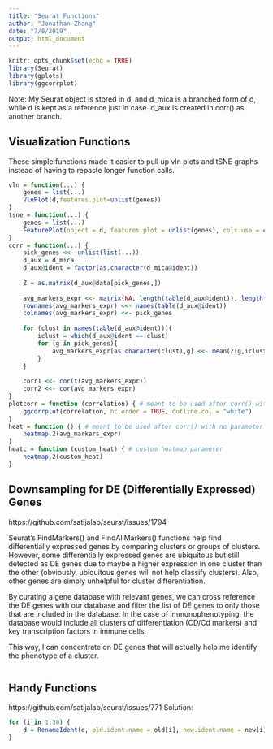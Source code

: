 ```yaml
---
title: "Seurat Functions"
author: "Jonathan Zhang"
date: "7/8/2019"
output: html_document
---
```


```r
knitr::opts_chunk$set(echo = TRUE)
library(Seurat)
library(gplots)
library(ggcorrplot)
```

Note: My Seurat object is stored in d, and d_mica is a branched form of d, while d is kept as a reference just in case. d_aux is created in corr() as another branch.

## Visualization Functions
These simple functions made it easier to pull up vln plots and tSNE graphs instead of having to repaste longer function calls.

```r
vln = function(...) {
    genes = list(...)
    VlnPlot(d,features.plot=unlist(genes))
}
tsne = function(...) {
    genes = list(...)
    FeaturePlot(object = d, features.plot = unlist(genes), cols.use = c("grey", "blue"), reduction.use = "tsne")
}
corr = function(...) {
    pick_genes <<- unlist(list(...))
    d_aux = d_mica
    d_aux@ident = factor(as.character(d_mica@ident))
    
    Z = as.matrix(d_aux@data[pick_genes,])
    
    avg_markers_expr <<- matrix(NA, length(table(d_aux@ident)), length(pick_genes))
    rownames(avg_markers_expr) <<- names(table(d_aux@ident))
    colnames(avg_markers_expr) <<- pick_genes
    
    for (clust in names(table(d_aux@ident))){
        iclust = which(d_aux@ident == clust)
        for (g in pick_genes){
            avg_markers_expr[as.character(clust),g] <<- mean(Z[g,iclust])
        }
    }
    
    corr1 <<- cor(t(avg_markers_expr))
    corr2 <<- cor(avg_markers_expr)
}
plotcorr = function (correlation) { # meant to be used after corr() with corr1 and corr2 as parameters
    ggcorrplot(correlation, hc.order = TRUE, outline.col = "white")
} 
heat = function () { # meant to be used after corr() with no parameter since avg_markers_expr is already set
	heatmap.2(avg_markers_expr)
}
heatc = function (custom_heat) { # custom heatmap parameter
	heatmap.2(custom_heat)
}
```

## Downsampling for DE (Differentially Expressed) Genes
https://github.com/satijalab/seurat/issues/1794

Seurat's FindMarkers() and FindAllMarkers() functions help find differentially expressed genes by comparing clusters or groups of clusters. However, some differentially expressed genes are ubiquitous but still detected as DE genes due to maybe a higher expression in one cluster than the other (obviously, ubiquitous genes will not help classify clusters). Also, other genes are simply unhelpful for cluster differentiation. 

By curating a gene database with relevant genes, we can cross reference the DE genes with our database and filter the list of DE genes to only those that are included in the database. In the case of immunophenotyping, the database would include all clusters of differentiation (CD/Cd markers) and key transcription factors in immune cells.

This way, I can concentrate on DE genes that will actually help me identify the phenotype of a cluster.

```r

```

## Handy Functions
https://github.com/satijalab/seurat/issues/771 Solution:

```r
for (i in 1:30) {
	d = RenameIdent(d, old.ident.name = old[i], new.ident.name = new[i])
}
```